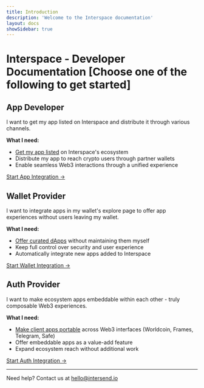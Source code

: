 ```yaml
---
title: Introduction
description: 'Welcome to the Interspace documentation'
layout: docs
showSidebar: true
---
```


# Interspace - Developer Documentation [Choose one of the following to get started]

## App Developer

I want to get my app listed on Interspace and distribute it through various channels.

**What I need:**
- [Get my app listed](/apps/overview) on Interspace's ecosystem
- Distribute my app to reach crypto users through partner wallets
- Enable seamless Web3 interactions through a unified experience

[Start App Integration →](/apps/overview)

## Wallet Provider

I want to integrate apps in my wallet's explore page to offer app experiences without users leaving my wallet.

**What I need:**
- [Offer curated dApps](/waas/overview) without maintaining them myself
- Keep full control over security and user experience
- Automatically integrate new apps added to Interspace

[Start Wallet Integration →](/waas/overview)

## Auth Provider

I want to make ecosystem apps embeddable within each other - truly composable Web3 experiences.

**What I need:**
- [Make client apps portable](/auth/overview) across Web3 interfaces (Worldcoin, Frames, Telegram, Safe)
- Offer embeddable apps as a value-add feature
- Expand ecosystem reach without additional work

[Start Auth Integration →](/auth/overview)

---

Need help? Contact us at [hello@intersend.io](mailto:hello@intersend.io)
